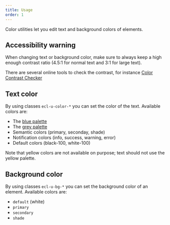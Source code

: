 ```yaml
---
title: Usage
order: 1
---
```



<Paragraph size="lead">
  Color utilities let you edit text and background colors of elements.
</Paragraph>

## Accessibility warning

When changing text or background color, make sure to always keep a high enough contrast ratio (4.5:1 for normal text and 3:1 for large text).

There are several online tools to check the contrast, for instance [Color Contrast Checker](https://webaim.org/resources/contrastchecker/)

## Text color

By using classes `ecl-u-color-*` you can set the color of the text.
Available colors are:

- The [blue palette](https://v2--europa-component-library.netlify.com/ec/guidelines/colours/)
- The [grey palette](https://v2--europa-component-library.netlify.com/ec/guidelines/colours/)
- Semantic colors (primary, seconday, shade)
- Notification colors (info, success, warning, error)
- Default colors (black-100, white-100)

Note that yellow colors are not available on purpose; text should not use the yellow palette.

## Background color

By using classes `ecl-u-bg-*` you can set the background color of an element.
Available colors are:

- `default` (white)
- `primary`
- `secondary`
- `shade`
